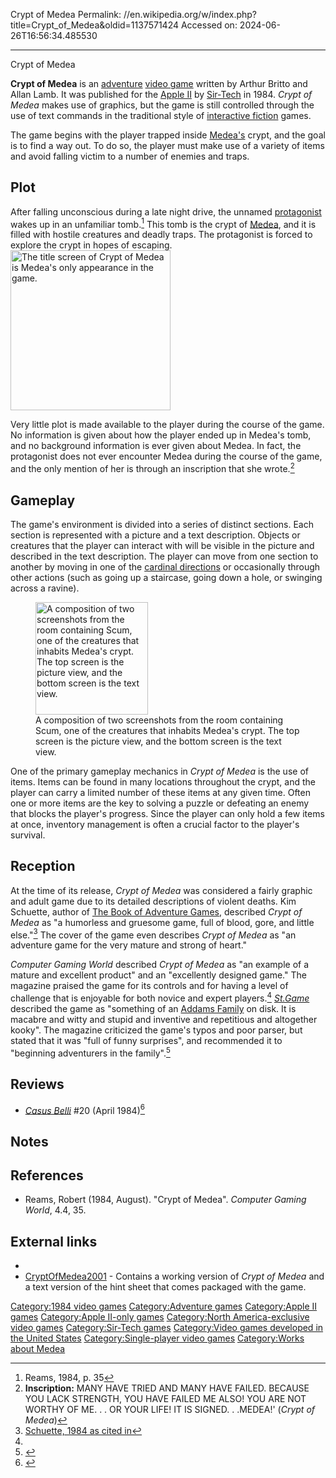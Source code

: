 Crypt of Medea
Permalink: //en.wikipedia.org/w/index.php?title=Crypt_of_Medea&oldid=1137571424
Accessed on: 2024-06-26T16:56:34.485530



------
Crypt of Medea
{{Infobox video game
|title = Crypt of Medea
|image = Crypt of medea cover.jpg
|caption =
|developer = [[Sir-Tech]]
|publisher = [[Sir-Tech]]
|designer = Arthur Britto<br>Allan Lamb
|released = {{vgrelease|NA|1984<ref>[http://www.gamefaqs.com/appleii/564153-crypt-of-medea/data ''Crypt of Medea''] at [[GameFAQs]]</ref>}}
|genre = [[Adventure game|Adventure]]
|modes = [[Single-player video game|Single-player]]
|platforms = [[Apple II series|Apple II]]
}}

'''Crypt of Medea''' is an [[Adventure game|adventure]] [[video game]] written by Arthur Britto and Allan Lamb.  It was published for the [[Apple II series|Apple II]] by [[Sir-Tech]] in 1984. ''Crypt of Medea'' makes use of graphics, but the game is still controlled through the use of text commands in the traditional style of [[interactive fiction]] games.

The game begins with the player trapped inside [[Medea|Medea's]] crypt, and the goal is to find a way out.  To do so, the player must make use of a variety of items and avoid falling victim to a number of enemies and traps.

==Plot==
After falling unconscious during a late night drive, the unnamed [[protagonist]] wakes up in an unfamiliar tomb.<ref name="cgw">Reams, 1984, p. 35</ref>  This tomb is the crypt of [[Medea]], and it is filled with hostile creatures and deadly traps.  The protagonist is forced to explore the crypt in hopes of escaping.
[[Image:Crypt of medea.png|left|256px|The title screen of ''Crypt of Medea'' is [[Medea|Medea's]] only appearance in the game.]]

Very little plot is made available to the player during the course of the game.  No information is given about how the player ended up in Medea's tomb, and no background information is ever given about Medea.  In fact, the protagonist does not ever encounter Medea during the course of the game, and the only mention of her is through an inscription that she wrote.<ref>'''Inscription:''' MANY HAVE TRIED AND MANY HAVE FAILED.  BECAUSE YOU LACK STRENGTH, YOU HAVE FAILED ME ALSO!  YOU ARE NOT WORTHY OF ME. . . OR YOUR LIFE!  IT IS SIGNED. . .MEDEA!' (''Crypt of Medea'')</ref>

==Gameplay==
The game's environment is divided into a series of distinct sections.  Each section is represented with a picture and a text description.  Objects or creatures that the player can interact with will be visible in the picture and described in the text description.  The player can move from one section to another by moving in one of the [[cardinal direction]]s or occasionally through other actions (such as going up a staircase, going down a hole, or swinging across a ravine).

[[Image:Crypt of medea scum.png|thumb|right|180px|A composition of two screenshots from the room containing Scum, one of the creatures that inhabits Medea's crypt. The top screen is the picture view, and the bottom screen is the text view.]]

One of the primary gameplay mechanics in ''Crypt of Medea'' is the use of items.  Items can be found in many locations throughout the crypt, and the player can carry a limited number of these items at any given time.  Often one or more items are the key to solving a puzzle or defeating an enemy that blocks the player's progress.  Since the player can only hold a few items at once, inventory management is often a crucial factor to the player's survival.

==Reception==
At the time of its release, ''Crypt of Medea'' was considered a fairly graphic and adult game due to its detailed descriptions of violent deaths.  Kim Schuette, author of [[The Book of Adventure Games]], described ''Crypt of Medea'' as "a humorless and gruesome game, full of blood, gore, and little else."<ref>[http://www.if-legends.org/~yois/column.php?column_date=2001-09-10 Schuette, 1984 as cited in]</ref>  The cover of the game even describes ''Crypt of Medea'' as "an adventure game for the very mature and strong of heart."

''Computer Gaming World'' described ''Crypt of Medea'' as "an example of a mature and excellent product" and an "excellently designed game." The magazine praised the game for its controls and for having a level of challenge that is enjoyable for both novice and expert players.<ref name="cgw"/> ''[[St.Game]]'' described the game as "something of an [[Addams Family]] on disk. It is macabre and witty and stupid and inventive and repetitious and altogether kooky". The magazine criticized the game's typos and poor parser, but stated that it was "full of funny surprises", and recommended it to "beginning adventurers in the family".<ref name="zilbert19840304">{{cite news | url=http://www.cgwmuseum.org/galleries/index.php?year=1984&pub=6&id=16 | title=Crypt of Medea | work=St.Game | date=Mar–Apr 1984 | access-date=29 July 2014 | author=Zilbert, Todd | pages=53}}</ref>

==Reviews==
* ''[[Casus Belli (magazine)|Casus Belli]]'' #20 (April 1984)<ref>{{Cite web|url=https://www.rpggeek.com/rpgissuearticle/146699/ludotique|title = Ludotique &#124; Article &#124; RPGGeek}}</ref>

==Notes==
{{reflist}}

==References==
{{refbegin}}
* Reams, Robert (1984, August). "Crypt of Medea". ''Computer Gaming World'', 4.4, 35.
{{refend}}

==External links==
* {{moby game|id=/crypt-of-medea|name=''Crypt of Medea''}}
* [http://www.apple2.org.za/gswv/a2zine/Sel/NewMedea.html CryptOfMedea2001] - Contains a working version of ''Crypt of Medea'' and a text version of the hint sheet that comes packaged with the game.

[[Category:1984 video games]]
[[Category:Adventure games]]
[[Category:Apple II games]]
[[Category:Apple II-only games]]
[[Category:North America-exclusive video games]]
[[Category:Sir-Tech games]]
[[Category:Video games developed in the United States]]
[[Category:Single-player video games]]
[[Category:Works about Medea]]